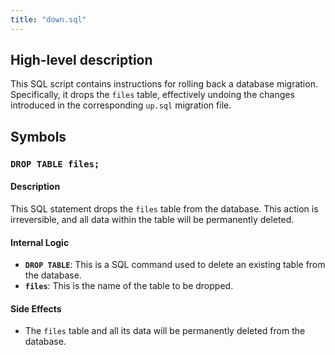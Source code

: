 ```yaml
---
title: "down.sql"
---
```


## High-level description
This SQL script contains instructions for rolling back a database migration. Specifically, it drops the `files` table, effectively undoing the changes introduced in the corresponding `up.sql` migration file.

## Symbols

### `DROP TABLE files;`
#### Description
This SQL statement drops the `files` table from the database. This action is irreversible, and all data within the table will be permanently deleted.

#### Internal Logic
- **`DROP TABLE`**: This is a SQL command used to delete an existing table from the database.
- **`files`**: This is the name of the table to be dropped.

#### Side Effects
- The `files` table and all its data will be permanently deleted from the database.
